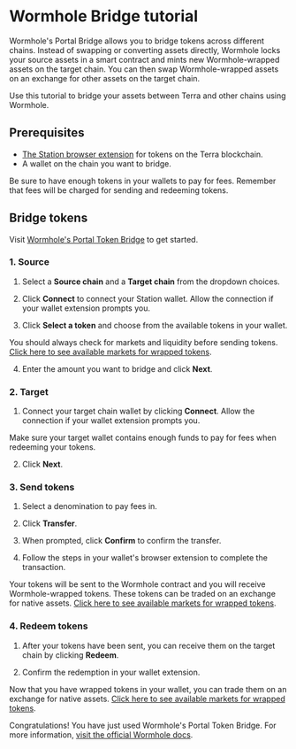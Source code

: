 
# Wormhole Bridge tutorial

Wormhole's Portal Bridge allows you to bridge tokens across different chains. Instead of swapping or converting assets directly, Wormhole locks your source assets in a smart contract and mints new Wormhole-wrapped assets on the target chain. You can then swap Wormhole-wrapped assets on an exchange for other assets on the target chain.

Use this tutorial to bridge your assets between Terra and other chains using Wormhole.

## Prerequisites

- [The Station browser extension](download/station-extension.mdx) for tokens on the Terra blockchain.
- A wallet on the chain you want to bridge.

<Admonition type="tip" icon="💡" title="Paying for fees">

Be sure to have enough tokens in your wallets to pay for fees. Remember that fees will be charged for sending and redeeming tokens.

</Admonition>

## Bridge tokens

Visit [Wormhole's Portal Token Bridge](https://portalbridge.com/#/transfer) to get started.

### 1. Source

1. Select a **Source chain** and a **Target chain** from the dropdown choices.

2. Click **Connect** to connect your Station wallet. Allow the connection if your wallet extension prompts you.

3. Click **Select a token** and choose from the available tokens in your wallet.

<Admonition type="caution" icon="☢️">

You should always check for markets and liquidity before sending tokens. [Click here to see available markets for wrapped tokens](https://docs.wormholenetwork.com/wormhole/overview-liquid-markets).

</Admonition>

4. Enter the amount you want to bridge and click **Next**.

### 2. Target

1. Connect your target chain wallet by clicking **Connect**. Allow the connection if your wallet extension prompts you.

<Admonition type="caution" icon="☢️">

Make sure your target wallet contains enough funds to pay for fees when redeeming your tokens.

</Admonition>

2. Click **Next**.

### 3. Send tokens

1. Select a denomination to pay fees in.

2. Click **Transfer**.

3. When prompted, click **Confirm** to confirm the transfer.

4. Follow the steps in your wallet's browser extension to complete the transaction.

Your tokens will be sent to the Wormhole contract and you will receive Wormhole-wrapped tokens. These tokens can be traded on an exchange for native assets. [Click here to see available markets for wrapped tokens](https://docs.wormholenetwork.com/wormhole/overview-liquid-markets).

### 4. Redeem tokens

1. After your tokens have been sent, you can receive them on the target chain by clicking **Redeem**.

2. Confirm the redemption in your wallet extension.

Now that you have wrapped tokens in your wallet, you can trade them on an exchange for native assets. [Click here to see available markets for wrapped tokens](https://docs.wormholenetwork.com/wormhole/overview-liquid-markets).

Congratulations! You have just used Wormhole's Portal Token Bridge. For more information, [visit the official Wormhole docs](https://docs.wormholenetwork.com/wormhole/).
